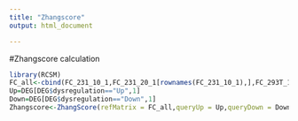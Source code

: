---
title: "Zhangscore"
output: html_document

---

#Zhangscore calculation
```{r}
library(RCSM)
FC_all<-cbind(FC_231_10_1,FC_231_20_1[rownames(FC_231_10_1),],FC_293T_10_1[rownames(FC_231_10_1),],FC_293T_20_1[rownames(FC_231_10_1),],FC_231_11000[rownames(FC_231_10_1),],FC_293T_11000_1[rownames(FC_231_10_1),])
Up=DEG[DEG$dysregulation=="Up",1]
Down=DEG[DEG$dysregulation=="Down",1]
Zhangscore<-ZhangScore(refMatrix = FC_all,queryUp = Up,queryDown = Down)
```